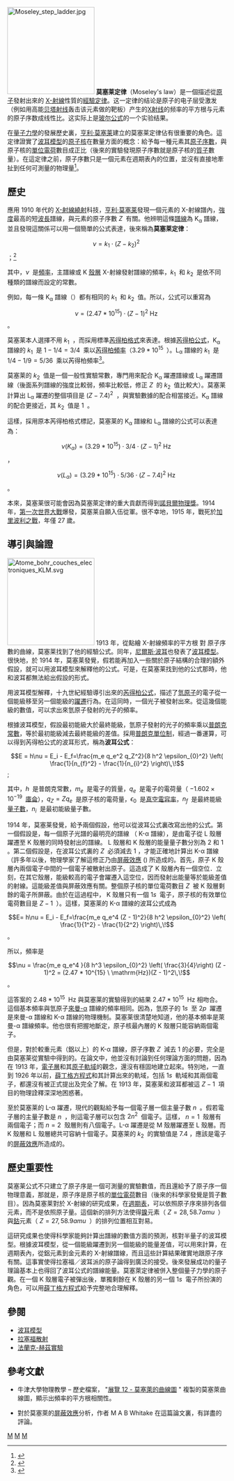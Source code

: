 {{NoteTA
|G1=物理學
|1=zh-hans:玻尔;zh-hant:波耳;
}}
[[File:Moseley_step_ladder.jpg|200px]]
'''莫塞莱定律'''（Moseley's law）是一個描述從[[原子|原子]]發射出來的 [[X-射線|X-射線]]性質的[[經驗定律|經驗定律]]。这一定律的结论是原子的电子层受激发（例如用高能[[贝塔射线|贝塔射线]]轰击该元素做的靶板）产生的[[X射线|X射线]]的频率的平方根与元素的原子序数成线性比。这实际上是[[玻尔模型|玻尔公式]]的一个实验结果。

在[[量子力學|量子力學]]的發展歷史裏，[[亨利·莫塞莱|亨利·莫塞莱]]建立的莫塞莱定律佔有很重要的角色。這定律證實了[[波耳模型|波耳模型]]的[[原子核|原子核]]在數量方面的概念：給予每一種元素其[[原子序數|原子序數]]，與原子核的[[單位電荷|單位電荷]]數目成正比（後來的實驗發現原子序數就是原子核的[[質子|質子]]數量）。在這定律之前，原子序數只是一個元素在週期表內的位置，並沒有直接地牽扯到任何可測量的物理量<ref name="Mehra1982">{{cite book |last=Mehra|first=J. |title=The historical development of quantum theory|year=1982| location=New York| publisher=Springer| isbn=978-0387951812 | language=en}}</ref>。

==歷史==

應用 1910 年代的 [[布拉格衍射|X-射線繞射]]科技，[[亨利·莫塞莱|亨利·莫塞莱]]發現一個元素的 X-射線譜內，[[強度|強度]]最高的短[[波長|波長]]譜線，與元素的原子序數 <math>Z\,\!</math> 有關。他辨明這條[[譜線|譜線]]為 K<sub>α</sub> 譜線，並且發現這關係可以用一個簡單的公式表達，後來稱為'''莫塞莱定律 '''：
:<math>\nu= k_1 \cdot (Z - k_2)^2 \,\!</math> ；<ref name="Mose1914">{{cite journal|title=The High-Frequency Spectra of the Elements. Part II.|url=https://archive.org/details/londonedinburg6271914lond|first=Henry G. J.|last=Moseley|year=1914|journal=Philosophical Magazine|series=6|volume=27|pages=703-713}}</ref>

其中，<math>\nu\,\!</math> 是[[頻率|頻率]]，主譜線或 K [[電子層|殼層]] X-射線發射譜線的頻率，<math> k_1\,\!</math> 和 <math> k_2\,\!</math> 是依不同種類的譜線而設定的常數。

例如，每一條 K<sub>α</sub> 譜線（{{le|西格巴恩標記|Siegbahn notation}}）都有相同的 <math> k_1\,\!</math> 和 <math> k_2\,\!</math> 值。所以，公式可以重寫為
:<math>\nu= (2.47*10^{15}) \cdot (Z - 1)^2\ \mathrm{Hz}\,\!</math> 。

莫塞莱本人選擇不用 <math> k_1\,\!</math> ，而採用標準[[芮得柏公式|芮得柏格式]]來表達。根據[[芮得柏公式|芮得柏公式]]，K<sub>α</sub> 譜線的 <math> k_1\,\!</math> 是 <math>1 - 1/4=3/4\,\!</math> 乘以[[芮得柏常數|芮得柏頻率]]（<math>3.29*10^{15}\,\!</math> ）。L<sub>α</sub> 譜線的 <math> k_1\,\!</math> 是 <math>1/4 - 1/9 = 5/36\,\!</math> 乘以芮得柏頻率<ref name="Mose1913">{{Cite journal |title=The High-Frequency Spectra of the Elements |journal=The London, Edinburgh and Dublin Philosophical Magazine and Journal of Science |last=Moseley |first=Henry G. J. |year=1913 |publisher=London : Taylor & Francis |others=Smithsonian Libraries |location=London-Edinburgh |series=6 |volume=26 |pages=1024-1034 |url=https://archive.org/details/londonedinburg6261913lond}}</ref>。

莫塞莱的 <math> k_2\,\!</math> 值是一個一般性實驗常數，專門用來配合 K<sub>α</sub> 躍遷譜線或 L<sub>α</sub> 躍遷譜線（後面系列譜線的強度比較弱，頻率比較低，修正 <math>Z\,\!</math> 的 <math> k_2\,\!</math> 值比較大）。莫塞莱計算出 L<sub>α</sub> 躍遷的整個項目是 <math>(Z - 7.4)^2\,\!</math> ，與實驗數據的配合相當接近。K<sub>α</sub> 譜線的配合更接近，其 <math> k_2\,\!</math> 值是 <math>1\,\!</math> 。

這樣，採用原本芮得柏格式標記，莫塞莱的 K<sub>α</sub> 譜線和 L<sub>α</sub> 譜線的公式可以表達為：
:<math>\nu(K_\alpha) = (3.29*10^{15}) \cdot 3/4 \cdot (Z - 1)^2\ \mathrm{Hz}\,\!</math> ，
:<math>\nu(L_\alpha) = (3.29*10^{15}) \cdot 5/36 \cdot (Z - 7.4)^2\ \mathrm{Hz}\,\!</math> 。

本來，莫塞莱很可能會因為莫塞萊定律的重大貢獻而得到[[諾貝爾物理獎|諾貝爾物理獎]]。1914 年，[[第一次世界大戰|第一次世界大戰]]爆發，莫塞莱自願入伍從軍。很不幸地，1915 年，戰死於[[加里波利之戰|加里波利之戰]]，年僅 27 歲。

==導引與論證==
[[File:Atome_bohr_couches_electroniques_KLM.svg|200px]]
1913 年，從點繪 X-射線頻率的平方根 對 原子序數的曲線，莫塞莱找到了他的經驗公式。同年，[[尼爾斯·波耳|尼爾斯·波耳]]也發表了[[波耳模型|波耳模型]]。很快地，於 1914 年，莫塞莱發覺，假若能再加入一些關於原子結構的合理的額外假設，就可以用波耳模型來解釋他的公式。可是，在莫塞莱找到他的公式那時，他和波耳都無法給出假設的形式。

用波耳模型解釋，十九世紀經驗導引出來的[[芮得柏公式|芮得柏公式]]，描述了[[氫原子|氫原子]]的電子從一個能級移至另一個能級的[[躍遷|躍遷]]行為。在這同時，一個光子被發射出來。從這幾個能級的數值，可以求出來氫原子發射的光子的頻率。

根據波耳模型，假設最初能級大於最終能級，氫原子發射的光子的頻率乘以[[普朗克常數|普朗克常數]]，等於最初能級減去最終能級的差值。採用[[普朗克單位制|普朗克單位制]]，經過一番運算，可以得到芮得柏公式的波耳形式，稱為'''波耳公式'''：
::<math>E = h\nu = E_i - E_f=\frac{m_e q_e^2 q_Z^2}{8 h^2 \epsilon_{0}^2} \left( \frac{1}{n_{f}^2} - \frac{1}{n_{i}^2} \right)\,\!</math> ;

其中，<math>h\,\!</math> 是普朗克常數，<math>m_e\,\!</math> 是電子的質量，<math>q_e\,\!</math> 是電子的電荷量（ <math> - 1.602\times 10^{ - 19}\,\!</math> [[庫侖|庫侖]]），<math>q_Z=Zq_e\,\!</math> 是原子核的電荷量，<math>\epsilon_{0}\,\!</math> 是[[真空電容率|真空電容率]]，<math>n_f\,\!</math> 是最終能級[[量子數|量子數]]，<math>n_i\,\!</math> 是最初能級量子數。

1914 年，莫塞莱發覺，給予兩個假設，他可以從波耳公式裏改寫出他的公式。第一個假設是，每一個原子光譜的最明亮的譜線 （ K-α 譜線），是由電子從 L 殼層躍遷至 K 殼層的同時發射出的譜線。 L 殼層和 K 殼層的能量量子數分別為 2 和 1 。第二個假設是，在波耳公式裏的 <math>Z\,\!</math> 必須減去 1 ，才能正確地計算出 K-α 譜線（許多年以後，物理學家了解這修正乃由[[屏蔽效應|屏蔽效應]] ({{lang|en|screening effect}}) 所造成的。首先，原子 K 殼層內兩個電子中間的一個電子被散射出原子。這造成了 K 殼層內有一個空位．立刻，在其它殼層，能級較高的電子會躍遷入這空位，因而發射出能量等於能級差值的射線。這能級差值與屏蔽效應有關。整個原子核的單位電荷數目 <math>Z\,\!</math> 被 K 殼層剩餘的電子所屏蔽。由於在這過程中， K 殼層只有一個 <math>1s\,\!</math> 電子，原子核的有效單位電荷數目是 <math>Z-1\,\!</math> ）。這樣，莫塞莱的 K-α 譜線的波耳公式成為
:<math>E= h\nu = E_i - E_f=\frac{m_e q_e^4 (Z - 1)^2}{8 h^2 \epsilon_{0}^2} \left( \frac{1}{1^2} - \frac{1}{2^2} \right)\,\!</math> 。

所以，頻率是
:<math>\nu = \frac{m_e q_e^4 }{8 h^3 \epsilon_{0}^2} \left( \frac{3}{4}\right) (Z - 1)^2 = (2.47 * 10^{15} \ \mathrm{Hz})(Z - 1)^2\,\!</math> 。

這答案的 <math>2.48 * 10^{15}\,\!</math> Hz 與莫塞莱的實驗得到的結果 <math>2.47 * 10^{15}\,\!</math> Hz 相吻合。這個基本頻率與氫原子[[來曼系|來曼-α]] 譜線的頻率相同。因為，氫原子的 <math>1s\,\!</math> 至 <math>2p\,\!</math> 躍遷是來曼-α 譜線和 K-α 譜線的物理機制。莫塞莱很清楚地知道，他的基本頻率是萊曼-α 譜線頻率。他也很有把握地斷定，原子核最內層的 K 殼層只能容納兩個電子。

但是，對於較重元素（鋁以上）的 K-α 譜線，原子序數 <math>Z\,\!</math> 減去 1 的必要，完全是由莫塞莱從實驗中得到的。在論文中，他並沒有討論到任何理論方面的問題，因為在 1913 年，[[電子層|電子層]]和其[[原子軌域|原子軌域]]的觀念，還沒有穩固地建立起來。特別地，一直到 1926 年以前，[[薛丁格方程式|薛丁格方程式]]和其計算出來的軌域，包括 <math>1s\,\!</math> 軌域和其兩個電子，都還沒有被正式提出及完全了解。在 1913 年，莫塞莱和波耳都被這 <math>Z - 1\,\!</math> 項目的物理詮釋深深地困惑著。

至於莫塞莱的 L-α 躍遷，現代的觀點給予每一個電子層一個主量子數 <math>n\,\!</math> 。假若電子層的主量子數是 <math>n\,\!</math> ，則這電子層可以包含 <math>2n^2\,\!</math> 個電子。這樣， <math>n=1\,\!</math> 殼層有兩個電子；而 <math>n=2\,\!</math> 殼層則有八個電子。L-α 躍遷是從 M 殼層躍遷至 L 殼層。而 K 殼層和 L 殼層總共可容納十個電子。莫塞莱的 <math>k_2\,\!</math> 的實驗值是 7.4 ，應該是電子的[[屏蔽效應|屏蔽效應]]所造成的。

==歷史重要性==
莫塞莱公式不只建立了原子序是一個可測量的實驗數值，而且還給予了原子序一個物理意義，那就是，原子序是原子核的[[單位電荷|單位電荷]]數目（後來的科學家發覺是質子數目）。因為莫塞莱對於 X-射線的研究成果，在[[週期表|週期表]]，可以依照原子序來排列各個元素，而不是依照原子量。這個新的排列方法使得[[鎳|鎳]]元素（ <math>Z=28, 58.7 amu\,\!</math> ）與[[鈷|鈷]]元素（ <math>Z=27, 58.9 amu\,\!</math> ）的排列位置相互對易。

這研究成果也使得科學家能夠計算出譜線的數值方面的預測，核對半量子的波耳模型。根據波耳模型，從一個能級躍遷到另一個能級的能量差值，可以用來計算，在週期表內，從鋁元素到金元素的 X-射線譜線，而且這些計算結果確實地跟原子序有關。這事實使得拉塞福／波耳派的原子論得到廣泛的接受。後來發展成功的量子理論基本上也得回了波耳公式的譜線能量。莫塞萊定律被併入整個量子力學的原子觀。在一個 K 殼層電子被彈出後，單獨剩餘在 K 殼層的另一個 <math>1s\,\!</math> 電子所扮演的角色，可以用[[薛丁格方程式|薛丁格方程式]]給予完整地合理解釋。

==參閱==
*[[波耳模型|波耳模型]]
*[[拉塞福散射|拉塞福散射]]
*[[法蘭克-赫茲實驗|法蘭克-赫茲實驗]]

==參考文獻==
<references/>

*牛津大學物理教學 – 歷史檔案， "[http://www.physics.ox.ac.uk/history.asp?page=Exhibit12 展覽 12 - 莫塞萊的曲線圖] {{Wayback|url=http://www.physics.ox.ac.uk/history.asp?page=Exhibit12 |date=20160303183414 }}" 複製的莫塞萊曲線圖，顯示出頻率的平方根相關性。
*{{cite journal  | last = Whitaker | first = M A B  | title = The Bohr-Moseley synthesis and a simple model for atomic x-ray energies | journal = European Journal of Physics | volume = 20 | issue = 3 | pages = pp.213-220 | date = May 1999 | doi =10.1088/0143-0807/20/3/312 }} 對於莫塞萊的[[屏蔽效應|屏蔽效應]]分析，作者 M A B  Whitake 在這篇論文裏，有詳盡的評論。

[[Category:物理學史|M]]
[[Category:原子物理學|M]]
[[Category:物理定律|M]]